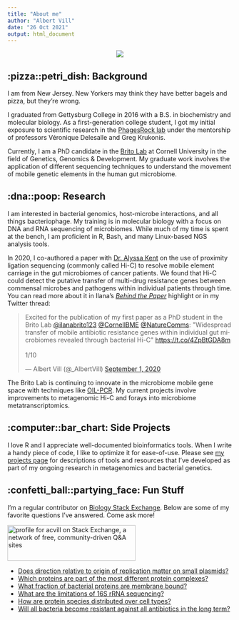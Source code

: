 ```yaml
---
title: "About me"
author: "Albert Vill"
date: "26 Oct 2021"
output: html_document
---
```


<center>

![](/img/about/waterfall2.jpg)

</center>

## :pizza::petri_dish: Background 

I am from New Jersey. New Yorkers may think they have better bagels and pizza, but they're wrong. 

I graduated from Gettysburg College in 2016 with a B.S. in biochemistry and molecular biology. As a first-generation college student, I got my initial exposure to scientific research in the [PhagesRock lab](https://xsigsummer.wordpress.com/?s=phage) under the mentorship of professors Véronique Delesalle and Greg Krukonis. 

Currently, I am a PhD candidate in the [Brito Lab](https://www.britolab.org) at Cornell University in the field of Genetics, Genomics & Development. My graduate work involves the application of different sequencing techniques to understand the movement of mobile genetic elements in the human gut microbiome.  

## :dna::poop: Research 

I am interested in bacterial genomics, host-microbe interactions, and all things bacteriophage. My training is in molecular biology with a focus on DNA and RNA sequencing of microbiomes. While much of my time is spent at the bench, I am proficient in R, Bash, and many Linux-based NGS analysis tools. 

In 2020, I co-authored a paper with [Dr. Alyssa Kent](https://alyssakent.weebly.com/) on the use of proximity ligation sequencing (commonly called Hi-C) to resolve mobile element carriage in the gut microbiomes of cancer patients. We found that Hi-C could detect the putative transfer of multi-drug resistance genes between commensal microbes and pathogens within individual patients through time. You can read more about it in Ilana's [*Behind the Paper*](https://go.nature.com/2FJPxqX) highlight or in my Twitter thread:

<blockquote class="twitter-tweet"><p lang="en" dir="ltr">Excited for the publication of my first paper as a PhD student in the Brito Lab <a href="https://twitter.com/ilanabrito123?ref_src=twsrc%5Etfw">@ilanabrito123</a> <a href="https://twitter.com/CornellBME?ref_src=twsrc%5Etfw">@CornellBME</a> <a href="https://twitter.com/NatureComms?ref_src=twsrc%5Etfw">@NatureComms</a>: &quot;Widespread transfer of mobile antibiotic resistance genes within individual gut microbiomes revealed through bacterial Hi-C&quot; <a href="https://t.co/4ZpBtGDA8m">https://t.co/4ZpBtGDA8m</a><br><br>1/10</p>&mdash; Albert Vill (@_AlbertVill) <a href="https://twitter.com/_AlbertVill/status/1300856406787207171?ref_src=twsrc%5Etfw">September 1, 2020</a></blockquote> <script async src="https://platform.twitter.com/widgets.js" charset="utf-8"></script>

The Brito Lab is continuing to innovate in the microbiome mobile gene space with techniques like [OIL-PCR](https://elifesciences.org/articles/66834). My current projects involve improvements to metagenomic Hi-C and forays into microbiome metatranscriptomics. 

## :computer::bar_chart: Side Projects

I love R and I appreciate well-documented bioinformatics tools. When I write a handy piece of code, I like to optimize it for ease-of-use. Please see [my projects page](https://albertvill.com/projects) for descriptions of tools and resources that I've developed as part of my ongoing research in metagenomics and bacterial genetics.

## :confetti_ball::partying_face: Fun Stuff

I'm a regular contributor on [Biology Stack Exchange](https://biology.stackexchange.com). Below are some of my favorite questions I've answered. Come ask more! 

<a href="https://biology.stackexchange.com/users/52196/acvill"><img src="https://stackexchange.com/users/flair/10848131.png" width="287" height="80" alt="profile for acvill on Stack Exchange, a network of free, community-driven Q&amp;A sites" title="profile for acvill on Stack Exchange, a network of free, community-driven Q&amp;A sites" /></a>

- [Does direction relative to origin of replication matter on small plasmids?](https://biology.stackexchange.com/a/100124/52196)
- [Which proteins are part of the most different protein complexes?](https://biology.stackexchange.com/a/92550/52196)
- [What fraction of bacterial proteins are membrane bound?](https://biology.stackexchange.com/a/98437/52196)
- [What are the limitations of 16S rRNA sequencing?](https://biology.stackexchange.com/a/104658/52196)
- [How are protein species distributed over cell types?](https://biology.stackexchange.com/a/90572/52196)
- [Will all bacteria become resistant against all antibiotics in the long term?](https://biology.stackexchange.com/a/90122/52196)

<style>
p.caption {
  font-size: 0.9em;
  text-align: center;
  color: #7f1cad;
  margin-right: 10%;
  margin-left: 10%;
}
</style>

